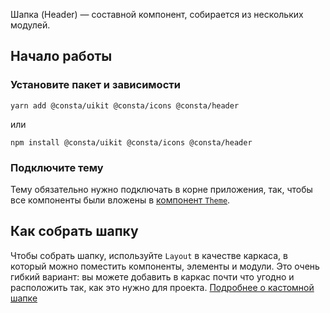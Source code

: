 Шапка (Header) — составной компонент, собирается из нескольких модулей.

## Начало работы

### Установите пакет и зависимости

`yarn add @consta/uikit @consta/icons @consta/header`

или

`npm install @consta/uikit @consta/icons @consta/header`

### Подключите тему

Тему обязательно нужно подключать в корне приложения, так, чтобы все компоненты были вложены в [компонент `Theme`](##LIBS.LIB.STAND/lib:uikit/stand:components-theme-stable).

## Как собрать шапку

Чтобы собрать шапку, используйте `Layout` в качестве каркаса, в который можно поместить компоненты, элементы и модули. Это очень гибкий вариант: вы можете добавить в каркас почти что угодно и расположить так, как это нужно для проекта. [Подробнее о кастомной шапке](##LIBS.LIB.STAND/lib:header/stand:components-layout-stable)
